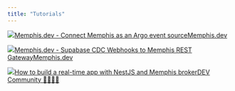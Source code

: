 ```yaml
---
title: "Tutorials"
---
```


[![](/images)Memphis.dev - Connect Memphis as an Argo event sourceMemphis.dev](https://memphis.dev/blog/connect-memphis-as-an-argo-event-source/)

[![](/images)Memphis.dev - Supabase CDC Webhooks to Memphis REST GatewayMemphis.dev](https://memphis.dev/blog/supabase-cdc-webhooks-to-memphis-rest-gateway/)

[![](/images)How to build a real-time app with NestJS and Memphis brokerDEV Community 👩‍💻👨‍💻](https://dev.to/obumnwabude/how-to-build-a-real-time-app-with-nestjs-and-memphis-broker-27fm)